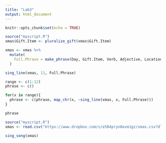 ```yaml
---
title: "Lab3"
output: html_document
---
```


```r
knitr::opts_chunk$set(echo = TRUE)
```

```r
source("myscript.R")
xmas$Gift.Item <- pluralize_gift(xmas$Gift.Item)

xmas <- xmas %>%
  mutate(
    Full.Phrase = make_phrase(Day, Gift.Item, Verb, Adjective, Location)
  )

sing_line(xmas, 11, Full.Phrase)

range <- c(1:12)
phrase <- c()

for(x in range){
  phrase <- c(phrase, map_chr(x, ~sing_line(xmas, x, Full.Phrase)))
}

phrase
```


```r
source("myscript.R")
xmas <- read.csv("https://www.dropbox.com/s/e584pryn8evm1gz/xmas.csv?dl=1")

sing_song(xmas)
```


